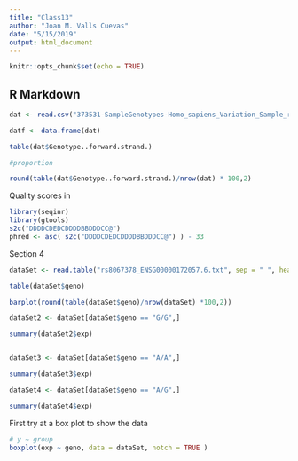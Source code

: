 ```yaml
---
title: "Class13"
author: "Joan M. Valls Cuevas"
date: "5/15/2019"
output: html_document
---
```


```r
knitr::opts_chunk$set(echo = TRUE)
```

## R Markdown

```r
dat <- read.csv("373531-SampleGenotypes-Homo_sapiens_Variation_Sample_rs8067378.csv")

datf <- data.frame(dat)

table(dat$Genotype..forward.strand.)


```

```r
#proportion

round(table(dat$Genotype..forward.strand.)/nrow(dat) * 100,2)

```


Quality scores in 
```r
library(seqinr)
library(gtools)
s2c("DDDDCDEDCDDDDBBDDDCC@")
phred <- asc( s2c("DDDDCDEDCDDDDBBDDDCC@") ) - 33


```


Section 4
```r
dataSet <- read.table("rs8067378_ENSG00000172057.6.txt", sep = " ", header = TRUE)
```

```r
table(dataSet$geno)

barplot(round(table(dataSet$geno)/nrow(dataSet) *100,2))

dataSet2 <- dataSet[dataSet$geno == "G/G",]

summary(dataSet2$exp)


dataSet3 <- dataSet[dataSet$geno == "A/A",]

summary(dataSet3$exp)

dataSet4 <- dataSet[dataSet$geno == "A/G",]

summary(dataSet4$exp)


```


First try at a box plot to show the data
```r
# y ~ group
boxplot(exp ~ geno, data = dataSet, notch = TRUE )

```

